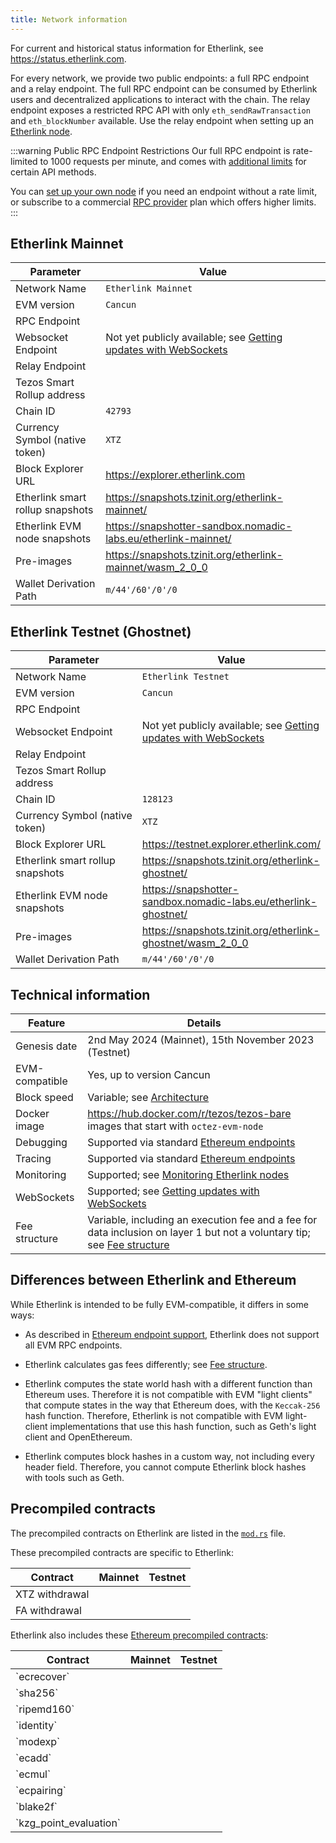 ```yaml
---
title: Network information
---
```



For current and historical status information for Etherlink, see https://status.etherlink.com.

For every network, we provide two public endpoints: a full RPC endpoint and a
relay endpoint. The full RPC endpoint can be consumed by Etherlink users and
decentralized applications to interact with the chain. The relay endpoint
exposes a restricted RPC API with only `eth_sendRawTransaction` and
`eth_blockNumber` available. Use the relay endpoint when setting up an
[Etherlink node](/network/evm-nodes).

:::warning Public RPC Endpoint Restrictions
Our full RPC endpoint is rate-limited to 1000 requests per minute, and comes with [additional limits](/tools/node-providers) for certain API methods.

You can [set up your own node](/network/evm-nodes) if you need an endpoint without a rate limit,
or subscribe to a commercial [RPC provider](/tools/node-providers) plan which offers higher limits.
:::

## Etherlink Mainnet

<table class="customTableContainer">
  <thead>
    <tr>
      <th>Parameter</th>
      <th>Value</th>
    </tr>
  </thead>
  <tbody>
    <tr>
      <td>Network Name</td>
      <td><code>Etherlink Mainnet</code></td>
    </tr>
    <tr>
      <td>EVM version</td>
      <td><code>Cancun</code></td>
    </tr>
    <tr>
      <td>RPC Endpoint</td>
      <td><InlineCopy code="https://node.mainnet.etherlink.com" /></td>
    </tr>
    <tr>
      <td>Websocket Endpoint</td>
      <td>Not yet publicly available; see <a href="/building-on-etherlink/websockets">Getting updates with WebSockets</a></td>
    </tr>
    <tr>
      <td>Relay Endpoint</td>
      <td><InlineCopy code="https://relay.mainnet.etherlink.com" /></td>
    </tr>
    <tr>
      <td>Tezos Smart Rollup address</td>
      <td><InlineCopy code="sr1Ghq66tYK9y3r8CC1Tf8i8m5nxh8nTvZEf" href="https://tzkt.io/sr1Ghq66tYK9y3r8CC1Tf8i8m5nxh8nTvZEf" abbreviate="6,4"></InlineCopy></td>
    </tr>
    <tr>
      <td>Chain ID</td>
      <td><code>42793</code></td>
    </tr>
    <tr>
      <td>Currency Symbol (native token)</td>
      <td><code>XTZ</code></td>
    </tr>
    <tr>
      <td>Block Explorer URL</td>
      <td><a href="https://explorer.etherlink.com">https://explorer.etherlink.com</a></td>
    </tr>
    <tr>
      <td>Etherlink smart rollup snapshots</td>
      <td><a href="https://snapshots.tzinit.org/etherlink-mainnet/">https://snapshots.tzinit.org/etherlink-mainnet/</a></td>
    </tr>
    <tr>
      <td>Etherlink EVM node snapshots</td>
      <td><a href="https://snapshotter-sandbox.nomadic-labs.eu/etherlink-mainnet/">https://snapshotter-sandbox.nomadic-labs.eu/etherlink-mainnet/</a></td>
    </tr>
    <tr>
      <td>Pre-images</td>
      <td><a href="https://snapshots.tzinit.org/etherlink-mainnet/wasm_2_0_0">https://snapshots.tzinit.org/etherlink-mainnet/wasm_2_0_0</a></td>
    </tr>
    <tr>
      <td>Wallet Derivation Path</td>
      <td><code>m/44'/60'/0'/0</code></td>
    </tr>
  </tbody>
</table>

## Etherlink Testnet (Ghostnet)

<table class="customTableContainer">
  <thead>
    <tr>
      <th width="231">Parameter</th>
      <th>Value</th>
    </tr>
  </thead>
  <tbody>
    <tr>
      <td>Network Name</td>
      <td><code>Etherlink Testnet</code></td>
    </tr>
    <tr>
      <td>EVM version</td>
      <td><code>Cancun</code></td>
    </tr>
    <tr>
      <td>RPC Endpoint</td>
      <td><InlineCopy code="https://node.ghostnet.etherlink.com" /></td>
    </tr>
    <tr>
      <td>Websocket Endpoint</td>
      <td>Not yet publicly available; see <a href="/building-on-etherlink/websockets">Getting updates with WebSockets</a></td>
    </tr>
    <tr>
      <td>Relay Endpoint</td>
      <td><InlineCopy code="https://relay.ghostnet.etherlink.com" /></td>
    </tr>
    <tr>
      <td>Tezos Smart Rollup address</td>
      <td><InlineCopy code="sr18wx6ezkeRjt1SZSeZ2UQzQN3Uc3YLMLqg" href="https://ghostnet.tzkt.io/sr18wx6ezkeRjt1SZSeZ2UQzQN3Uc3YLMLqg" abbreviate="6,4"></InlineCopy></td>
    </tr>
    <tr>
      <td>Chain ID</td>
      <td><code>128123</code></td>
    </tr>
    <tr>
      <td>Currency Symbol (native token)</td>
      <td><code>XTZ</code></td>
    </tr>
    <tr>
      <td>Block Explorer URL</td>
      <td><a href="https://testnet.explorer.etherlink.com/">https://testnet.explorer.etherlink.com/</a></td>
    </tr>
    <tr>
      <td>Etherlink smart rollup snapshots</td>
      <td><a href="https://snapshots.tzinit.org/etherlink-ghostnet/">https://snapshots.tzinit.org/etherlink-ghostnet/</a></td>
    </tr>
    <tr>
      <td>Etherlink EVM node snapshots</td>
      <td><a href="https://snapshotter-sandbox.nomadic-labs.eu/etherlink-ghostnet/">https://snapshotter-sandbox.nomadic-labs.eu/etherlink-ghostnet/</a></td>
    </tr>
    <tr>
      <td>Pre-images</td>
      <td><a href="https://snapshots.tzinit.org/etherlink-ghostnet/wasm_2_0_0">https://snapshots.tzinit.org/etherlink-ghostnet/wasm_2_0_0</a></td>
    </tr>
    <tr>
      <td>Wallet Derivation Path</td>
      <td><code>m/44'/60'/0'/0</code></td>
    </tr>
  </tbody>
</table>

## Technical information

Feature | Details |
--- | --- |
Genesis date | 2nd May 2024 (Mainnet), 15th November 2023 (Testnet)
EVM-compatible | Yes, up to version Cancun
Block speed | Variable; see [Architecture](/network/architecture)
Docker image | https://hub.docker.com/r/tezos/tezos-bare images that start with `octez-evm-node`
Debugging | Supported via standard [Ethereum endpoints](/building-on-etherlink/endpoint-support)
Tracing | Supported via standard [Ethereum endpoints](/building-on-etherlink/endpoint-support)
Monitoring | Supported; see [Monitoring Etherlink nodes](/network/monitoring)
WebSockets | Supported; see [Getting updates with WebSockets](/building-on-etherlink/websockets)
Fee structure | Variable, including an execution fee and a fee for data inclusion on layer 1 but not a voluntary tip; see [Fee structure](/network/fees)

## Differences between Etherlink and Ethereum

While Etherlink is intended to be fully EVM-compatible, it differs in some ways:

- As described in [Ethereum endpoint support](/building-on-etherlink/endpoint-support), Etherlink does not support all EVM RPC endpoints.

- Etherlink calculates gas fees differently; see [Fee structure](/network/fees).

- Etherlink computes the state world hash with a different function than Ethereum uses.
Therefore it is not compatible with EVM "light clients" that compute states in the way that Ethereum does, with the `Keccak-256` hash function.
Therefore, Etherlink is not compatible with EVM light-client implementations that use this hash function, such as Geth's light client and OpenEthereum.

- Etherlink computes block hashes in a custom way, not including every header field.
Therefore, you cannot compute Etherlink block hashes with tools such as Geth.

## Precompiled contracts

The precompiled contracts on Etherlink are listed in the [`mod.rs`](https://gitlab.com/tezos/tezos/-/blob/master/etherlink/kernel_latest/evm_execution/src/precompiles/mod.rs#L181) file.

These precompiled contracts are specific to Etherlink:

<table class="customTableContainer">
  <thead>
    <tr>
      <th>Contract</th>
      <th>Mainnet</th>
      <th>Testnet</th>
    </tr>
  </thead>
  <tbody>
    <tr>
      <td><Link to="/bridging/bridging-tezos">XTZ withdrawal</Link></td>
      <td><InlineCopy code="0xff00000000000000000000000000000000000001" href="https://explorer.etherlink.com/address/0xff00000000000000000000000000000000000001" abbreviate="5,4"></InlineCopy></td>
      <td><InlineCopy code="0xff00000000000000000000000000000000000001" href="https://testnet.explorer.etherlink.com/address/0xff00000000000000000000000000000000000001" abbreviate="5,4"></InlineCopy></td>
    </tr>
    <tr>
      <td><Link to="/bridging/bridging-fa">FA withdrawal</Link></td>
      <td><InlineCopy code="0xff00000000000000000000000000000000000002" href="https://explorer.etherlink.com/address/0xff00000000000000000000000000000000000002" abbreviate="5,4"></InlineCopy></td>
      <td><InlineCopy code="0xff00000000000000000000000000000000000002" href="https://testnet.explorer.etherlink.com/address/0xff00000000000000000000000000000000000002" abbreviate="5,4"></InlineCopy></td>
    </tr>
  </tbody>
</table>

Etherlink also includes these [Ethereum precompiled contracts](https://www.evm.codes/precompiled):

<table class="customTableContainer">
  <thead>
    <tr>
      <th>Contract</th>
      <th>Mainnet</th>
      <th>Testnet</th>
    </tr>
  </thead>
  <tbody>
    <tr>
      <td>`ecrecover`</td>
      <td><InlineCopy code="0x0000000000000000000000000000000000000001" href="https://explorer.etherlink.com/address/0x0000000000000000000000000000000000000001" abbreviate="5,4"></InlineCopy></td>
      <td><InlineCopy code="0x0000000000000000000000000000000000000001" href="https://testnet.explorer.etherlink.com/address/0x0000000000000000000000000000000000000001" abbreviate="5,4"></InlineCopy></td>
    </tr>
    <tr>
      <td>`sha256`</td>
      <td><InlineCopy code="0x0000000000000000000000000000000000000002" href="https://explorer.etherlink.com/address/0x0000000000000000000000000000000000000002" abbreviate="5,4"></InlineCopy></td>
      <td><InlineCopy code="0x0000000000000000000000000000000000000002" href="https://testnet.explorer.etherlink.com/address/0x0000000000000000000000000000000000000002" abbreviate="5,4"></InlineCopy></td>
    </tr>
    <tr>
      <td>`ripemd160`</td>
      <td><InlineCopy code="0x0000000000000000000000000000000000000003" href="https://explorer.etherlink.com/address/0x0000000000000000000000000000000000000003" abbreviate="5,4"></InlineCopy></td>
      <td><InlineCopy code="0x0000000000000000000000000000000000000003" href="https://testnet.explorer.etherlink.com/address/0x0000000000000000000000000000000000000003" abbreviate="5,4"></InlineCopy></td>
    </tr>
    <tr>
      <td>`identity`</td>
      <td><InlineCopy code="0x0000000000000000000000000000000000000004" href="https://explorer.etherlink.com/address/0x0000000000000000000000000000000000000004" abbreviate="5,4"></InlineCopy></td>
      <td><InlineCopy code="0x0000000000000000000000000000000000000004" href="https://testnet.explorer.etherlink.com/address/0x0000000000000000000000000000000000000004" abbreviate="5,4"></InlineCopy></td>
    </tr>
    <tr>
      <td>`modexp`</td>
      <td><InlineCopy code="0x0000000000000000000000000000000000000005" href="https://explorer.etherlink.com/address/0x0000000000000000000000000000000000000005" abbreviate="5,4"></InlineCopy></td>
      <td><InlineCopy code="0x0000000000000000000000000000000000000005" href="https://testnet.explorer.etherlink.com/address/0x0000000000000000000000000000000000000005" abbreviate="5,4"></InlineCopy></td>
    </tr>
    <tr>
      <td>`ecadd`</td>
      <td><InlineCopy code="0x0000000000000000000000000000000000000006" href="https://explorer.etherlink.com/address/0x0000000000000000000000000000000000000006" abbreviate="5,4"></InlineCopy></td>
      <td><InlineCopy code="0x0000000000000000000000000000000000000006" href="https://testnet.explorer.etherlink.com/address/0x0000000000000000000000000000000000000006" abbreviate="5,4"></InlineCopy></td>
    </tr>
    <tr>
      <td>`ecmul`</td>
      <td><InlineCopy code="0x0000000000000000000000000000000000000007" href="https://explorer.etherlink.com/address/0x0000000000000000000000000000000000000007" abbreviate="5,4"></InlineCopy></td>
      <td><InlineCopy code="0x0000000000000000000000000000000000000007" href="https://testnet.explorer.etherlink.com/address/0x0000000000000000000000000000000000000007" abbreviate="5,4"></InlineCopy></td>
    </tr>
    <tr>
      <td>`ecpairing`</td>
      <td><InlineCopy code="0x0000000000000000000000000000000000000008" href="https://explorer.etherlink.com/address/0x0000000000000000000000000000000000000008" abbreviate="5,4"></InlineCopy></td>
      <td><InlineCopy code="0x0000000000000000000000000000000000000008" href="https://testnet.explorer.etherlink.com/address/0x0000000000000000000000000000000000000008" abbreviate="5,4"></InlineCopy></td>
    </tr>
    <tr>
      <td>`blake2f`</td>
      <td><InlineCopy code="0x0000000000000000000000000000000000000009" href="https://explorer.etherlink.com/address/0x0000000000000000000000000000000000000009" abbreviate="5,4"></InlineCopy></td>
      <td><InlineCopy code="0x0000000000000000000000000000000000000009" href="https://testnet.explorer.etherlink.com/address/0x0000000000000000000000000000000000000009" abbreviate="5,4"></InlineCopy></td>
    </tr>
    <tr>
      <td>`kzg_point_evaluation`</td>
      <td><InlineCopy code="0x000000000000000000000000000000000000000a" href="https://explorer.etherlink.com/address/0x000000000000000000000000000000000000000a" abbreviate="5,4"></InlineCopy></td>
      <td><InlineCopy code="0x000000000000000000000000000000000000000a" href="https://testnet.explorer.etherlink.com/address/0x000000000000000000000000000000000000000a" abbreviate="5,4"></InlineCopy></td>
    </tr>
  </tbody>
</table>
